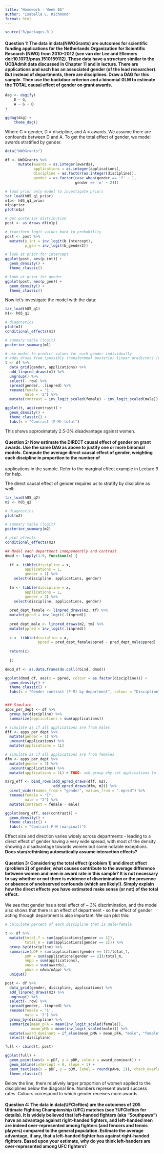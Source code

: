 ```yaml
---
title: "Homework - Week 05"
author: "Isabella C. Richmond"
format: html
---
```


```r
source('R/packages.R')
```

#### Question 1: The data in data(NWOGrants) are outcomes for scientific funding applications for the Netherlands Organization for Scientific Research (NWO) from 2010–2012 (see van der Lee and Ellemers doi:10.1073/pnas.1510159112). These data have a structure similar to the UCBAdmit data discussed in Chapter 11 and in lecture. There are applications and each has an associated gender (of the lead researcher). But instead of departments, there are disciplines. Draw a DAG for this sample. Then use the backdoor criterion and a binomial GLM to estimate the TOTAL causal effect of gender on grant awards.

```r
dag <- dagify(
    D ~ G,
    A ~ G + D
)

ggdag(dag) +
    theme_dag()
```

Where G = gender, D = discipline, and A = awards. We assume there are confounds between D and A. To get the total effect of gender, we model awards stratified by gender.

```r
data("NWOGrants")

df <- NWOGrants %>%
      mutate(awards = as.integer(awards),
             applications = as.integer(applications),
             discipline = as.factor(as.integer(discipline)),
             gender = as.factor(case_when(gender == 'f' ~ 1,
                                gender == 'm' ~ 2)))

# load prior only model to investigate priors 
tar_load(h05_q1_prior)
m1p<- h05_q1_prior
m1p$prior
plot(m1p)

# get posterior distribution
post <- as_draws_df(m1p)

# transform logit values back to probability
post <- post %>% 
  mutate(p_int = inv_logit(b_Intercept),
         p_gen = inv_logit(b_gender2))

# look at prior for intercept
ggplot(post, aes(p_int)) +
  geom_density() + 
  theme_classic()

# look at prior for gender
ggplot(post, aes(p_gen)) +
  geom_density() + 
  theme_classic()

```

Now let's investigate the model with the data: 

```r

tar_load(h05_q1)
m1<- h05_q1

# diagnostics
plot(m1)
conditional_effects(m1)

# summary table (logit)
posterior_summary(m1)

# use model to predict values for each gender individually
# adds draws from (possibly transformed) posterior linear predictors (or "link-level" predictors) to the data.
t <- df %>%
  data_grid(gender, applications) %>%
  add_linpred_draws(m1) %>%
  ungroup() %>%
  select(-.row) %>%
  spread(gender, .linpred) %>%
  rename(female = '1', 
         male = '2') %>%
  mutate(contrast = inv_logit_scaled(female) - inv_logit_scaled(male))

ggplot(t, aes(contrast)) + 
  geom_density() + 
  theme_classic() +
  labs(x = "Contrast (F-M) total")

```

This shows approximately 2.5-3% disadvantage against women.

#### Question 2: Now estimate the DIRECT causal effect of gender on grant awards. Use the same DAG as above to justify one or more binomial models. Compute the average direct causal effect of gender, weighting each discipline in proportion to the number of
applications in the sample. Refer to the marginal effect example in Lecture 9 for help. 

The direct causal effect of gender requires us to stratify by discipline as well: 

```r
tar_load(h05_q2)
m2 <- h05_q2

# diagnostics
plot(m2)

# summary table (logit)
posterior_summary(m2)

# plot effects
conditional_effects(m2)

## Model each department independently and contrast
dmod <- lapply(1:9, function(x) {
  
  tf <- tibble(discipline = x,
         applications = 1, 
         gender = 1) %>%
    select(discipline, applications, gender)
  
  tm <- tibble(discipline = x,
         applications = 1, 
         gender = 2) %>%
    select(discipline, applications, gender)
  
  pred_dept_female <- linpred_draws(m2, tf) %>%
  mutate(ppred = inv_logit(.linpred))
  
  pred_dept_male <- linpred_draws(m2, tm) %>%
  mutate(ppred = inv_logit(.linpred))
  
  c <- tibble(discipline = x, 
               ppred = pred_dept_female$ppred - pred_dept_male$ppred)
  
  return(c)
  
  })

dmod_df <- as.data.frame(do.call(rbind, dmod))

ggplot(dmod_df, aes(x = ppred, colour = as.factor(discipline))) +
  geom_density() + 
  theme_classic() + 
  labs(x = "Gender contrast (F-M) by department", colour = "Discipline")


### Simulate 
apps_per_dept <- df %>% 
  group_by(discipline) %>% 
  summarize(applications = sum(applications))

# simulate as if all applications are from males
dff <- apps_per_dept %>% 
  mutate(gender = 1) %>% 
  uncount(applications) %>% 
  mutate(applications = 1L)

# simulate as if all applications are from females
dfm <- apps_per_dept %>% 
  mutate(gender = 2) %>% 
  uncount(applications) %>% 
  mutate(applications = 1L) # TODO: ask group why set applications to 1?

marg_eff <- bind_rows(add_epred_draws(dff, m2),
                      add_epred_draws(dfm, m2)) %>% 
  pivot_wider(names_from = "gender", values_from = ".epred") %>%
  rename(female = "1",
         male = "2") %>% 
  mutate(contrast = female - male)

ggplot(marg_eff, aes(contrast)) + 
  geom_density() + 
  theme_classic() + 
  labs(x = "Contrast F-M (marginal)")

```

Effect size and direction varies widely across departments - leading to a direct effect of gender having a very wide spread, with most of the density showing a disadvantage towards women but some notable exceptions. **Does stan/rethinking automatically assume interaction effects?**

#### Question 3: Considering the total effect (problem 1) and direct effect (problem 2) of gender, what causes contribute to the average difference between women and men in award rate in this sample? It is not necessary to say whether or not there is evidence of discrimination or the presence or absence of unobserved confounds (which are likely!). Simply explain how the direct effects you have estimated make sense (or not) of the total effect.

We see that gender has a total effect of ~ 3% discrimination, and the model also shows that there is an effect of department - so the effect of gender acting through department is also important. We can plot this: 

```r
# calculate percent of each discipline that is male/female 

t <- df %>%
  mutate(total_f = sum(applications[gender == 1]),
         total_m = sum(applications[gender == 2])) %>%
  group_by(discipline) %>%
  summarize(pDF = sum(applications[gender == 1])/total_f,
         pDM = sum(applications[gender == 2])/total_m,
         nApp = sum(applications),
         nAwa = sum(awards),
         pAwa = nAwa/nApp) %>%
  unique()

post <- df %>%
  data_grid(gender, discipline, applications) %>%
  add_linpred_draws(m2) %>%
  ungroup() %>%
  select(-.row) %>%
  spread(gender, .linpred) %>%
  rename(female = '1', 
         male = '2') %>%
  group_by(discipline) %>%
  summarize(mean_pFA = mean(inv_logit_scaled(female)), 
            mean_pMA = mean(inv_logit_scaled(male))) %>%
  mutate(award_dominant = if_else(mean_pMA > mean_pFA, "male", "female")) %>%
  select(-discipline)

full <- cbind(t, post)

ggplot(full) + 
  geom_point(aes(x = pDF, y = pDM, colour = award_dominant)) + 
  geom_abline(intercept = 0, slope = 1) + 
  geom_text(aes(x = pDF, y = pDM, label = round(pAwa, 2)), check_overlap = T) + 
  theme_classic()

```
Below the line, there relatively larger proportion of women applied to the disciplines below the diagonal line. Numbers represent award success rates. Colours correspond to which gender receives more awards.

#### Question 4: The data in data(UFClefties) are the outcomes of 205 Ultimate Fighting Championship (UFC) matches (see ?UFClefties for details). It is widely believed that left-handed fighters (aka “Southpaws”) have an advantage against right-handed fighters, and left-handed men are indeed over-represented among fighters (and fencers and tennis players) compared to the general population. Estimate the average advantage, if any, that a left-handed fighter has against right-handed fighters. Based upon your estimate, why do you think left-handers are over-represented among UFC fighters?
